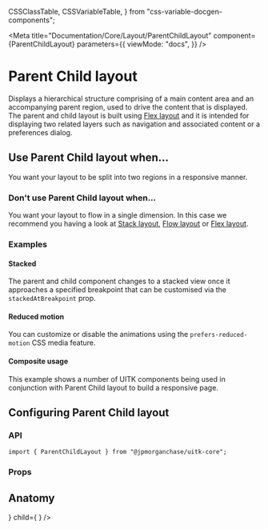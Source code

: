   CSSClassTable,
  CSSVariableTable,
} from "css-variable-docgen-components";

<Meta
  title="Documentation/Core/Layout/ParentChildLayout"
  component={ParentChildLayout}
  parameters={{
    viewMode: "docs",
  }}
/>

# Parent Child layout

Displays a hierarchical structure comprising of a main content area and an accompanying parent region, used to drive the content that is displayed.
The parent and child layout is built using [Flex layout](?path=/docs/documentation-core-layout-flexlayout--page) and it is intended for displaying two related layers such as navigation and associated content or a preferences dialog.

<Canvas>
  <Story id="core-layout-parentchildlayout--default-parent-child-layout" />
</Canvas>

## Use Parent Child layout when...

You want your layout to be split into two regions in a responsive manner.

### Don't use Parent Child layout when...

You want your layout to flow in a single dimension. In this case we recommend you having a look at [Stack layout](?path=/docs/documentation-core-layout-stacklayout--page), [Flow layout](?path=/docs/documentation-core-layout-flowlayout--page) or [Flex layout](?path=/docs/documentation-core-layout-flexlayout--page).

### Examples

#### Stacked

The parent and child component changes to a stacked view once it approaches a specified breakpoint that can be customised via the `stackedAtBreakpoint` prop.

<Canvas>
  <Story id="core-layout-parentchildlayout--toolkit-parent-child-layout-stacked" />
</Canvas>

#### Reduced motion

You can customize or disable the animations using the `prefers-reduced-motion` CSS media feature.

<Canvas>
  <Story id="core-layout-parentchildlayout--toolkit-parent-child-layout-reduced-motion" />
</Canvas>

#### Composite usage

This example shows a number of UITK components being used in conjunction with Parent Child layout to build a responsive page.

<Canvas>
  <Story id="core-layout-parentchildlayout--parent-child-layout-composite" />
</Canvas>

## Configuring Parent Child layout

### API

```
import { ParentChildLayout } from "@jpmorganchase/uitk-core";
```

### Props

<ArgsTable of={ParentChildLayout} />

## Anatomy

<Canvas>
  <ComponentAnatomy>
    <ParentChildLayout
      style={{ border: "dashed 1px black", padding: "1rem" }}
      parent={
        <FlexItem style={{ border: "dashed 1px black", padding: "1rem" }} />
      }
      child={
        <FlexItem style={{ border: "dashed 1px black", padding: "1rem" }} />
      }
    />
  </ComponentAnatomy>
</Canvas>

<HelpAndSupport />
